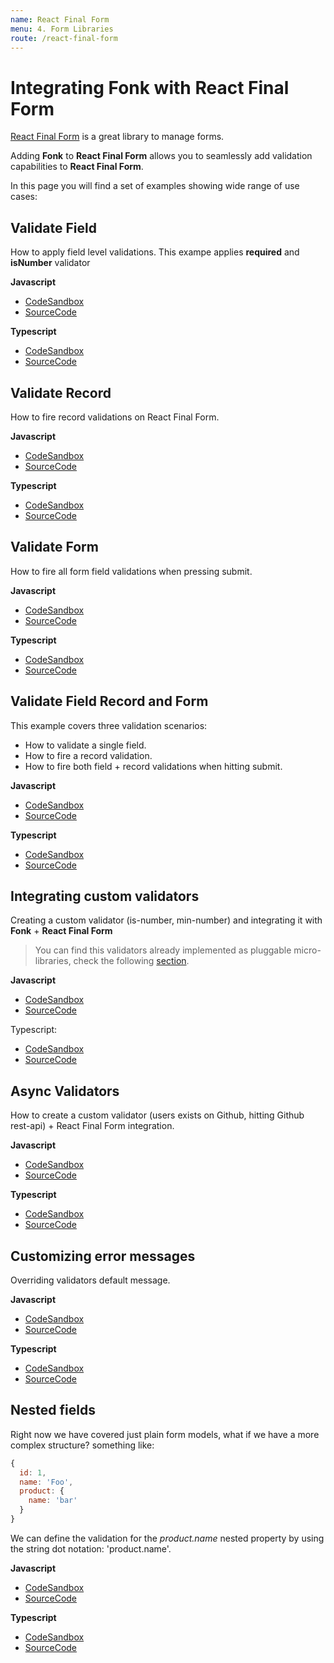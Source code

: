 ```yaml
---
name: React Final Form
menu: 4. Form Libraries
route: /react-final-form
---
```


# Integrating Fonk with React Final Form

[React Final Form](https://github.com/final-form/react-final-form) is a great library to manage forms.

Adding **Fonk** to **React Final Form** allows you to seamlessly add validation capabilities to **React Final Form**.

In this page you will find a set of examples showing wide range of use cases:

## Validate Field

How to apply field level validations. This exampe applies **required** and **isNumber** validator

**Javascript**

- [CodeSandbox](https://codesandbox.io/s/github/lemoncode/fonk/tree/master/examples/react-final-form/js/validate-field)
- [SourceCode](https://github.com/Lemoncode/fonk/tree/master/examples/react-final-form/js/validate-field)

**Typescript**

- [CodeSandbox](https://codesandbox.io/s/github/lemoncode/fonk/tree/master/examples/react-final-form/ts/validate-field)
- [SourceCode](https://github.com/Lemoncode/fonk/tree/master/examples/react-final-form/ts/validate-field)

## Validate Record

How to fire record validations on React Final Form.

**Javascript**

- [CodeSandbox](https://codesandbox.io/s/github/lemoncode/fonk/tree/master/examples/react-final-form/js/validate-record)
- [SourceCode](https://github.com/Lemoncode/fonk/tree/master/examples/react-final-form/js/validate-record)

**Typescript**

- [CodeSandbox](https://codesandbox.io/s/github/lemoncode/fonk/tree/master/examples/react-final-form/ts/validate-record)
- [SourceCode](https://github.com/Lemoncode/fonk/tree/master/examples/react-final-form/ts/validate-record)

## Validate Form

How to fire all form field validations when pressing submit.

**Javascript**

- [CodeSandbox](https://codesandbox.io/s/github/lemoncode/fonk/tree/master/examples/react-final-form/js/validate-form)
- [SourceCode](https://github.com/Lemoncode/fonk/tree/master/examples/react-final-form/js/validate-form)

**Typescript**

- [CodeSandbox](https://codesandbox.io/s/github/lemoncode/fonk/tree/master/examples/react-final-form/ts/validate-form)
- [SourceCode](https://github.com/Lemoncode/fonk/tree/master/examples/react-final-form/ts/validate-form)

## Validate Field Record and Form

This example covers three validation scenarios:

- How to validate a single field.
- How to fire a record validation.
- How to fire both field + record validations when hitting submit.

**Javascript**

- [CodeSandbox](https://codesandbox.io/s/github/lemoncode/fonk/tree/master/examples/react-final-form/js/validate-field-record-and-form)
- [SourceCode](https://github.com/Lemoncode/fonk/tree/master/examples/react-final-form/js/validate-field-record-and-form)

**Typescript**

- [CodeSandbox](https://codesandbox.io/s/github/lemoncode/fonk/tree/master/examples/react-final-form/ts/validate-field-record-and-form)
- [SourceCode](https://github.com/Lemoncode/fonk/tree/master/examples/react-final-form/ts/validate-field-record-and-form)

## Integrating custom validators

Creating a custom validator (is-number, min-number) and integrating it with **Fonk** + **React Final Form**

> You can find this validators already implemented as pluggable micro-libraries, check the following [section](/validators/third-party-validators).

**Javascript**

- [CodeSandbox](https://codesandbox.io/s/github/lemoncode/fonk/tree/master/examples/react-final-form/js/custom-validators)
- [SourceCode](https://github.com/Lemoncode/fonk/tree/master/examples/react-final-form/js/custom-validators)

Typescript:

- [CodeSandbox](https://codesandbox.io/s/github/lemoncode/fonk/tree/master/examples/react-final-form/ts/custom-validators)
- [SourceCode](https://github.com/Lemoncode/fonk/tree/master/examples/react-final-form/ts/custom-validators)

## Async Validators

How to create a custom validator (users exists on Github, hitting Github rest-api) + React Final Form integration.

**Javascript**

- [CodeSandbox](https://codesandbox.io/s/github/lemoncode/fonk/tree/master/examples/react-final-form/js/async-validator)
- [SourceCode](https://github.com/Lemoncode/fonk/tree/master/examples/react-final-form/js/async-validator)

**Typescript**

- [CodeSandbox](https://codesandbox.io/s/github/lemoncode/fonk/tree/master/examples/react-final-form/ts/async-validator)
- [SourceCode](https://github.com/Lemoncode/fonk/tree/master/examples/react-final-form/ts/async-validator)

## Customizing error messages

Overriding validators default message.

**Javascript**

- [CodeSandbox](https://codesandbox.io/s/github/lemoncode/fonk/tree/master/examples/react-final-form/js/custom-error-message)
- [SourceCode](https://github.com/Lemoncode/fonk/tree/master/examples/react-final-form/js/custom-error-message)

**Typescript**

- [CodeSandbox](https://codesandbox.io/s/github/lemoncode/fonk/tree/master/examples/react-final-form/ts/custom-error-message)
- [SourceCode](https://github.com/Lemoncode/fonk/tree/master/examples/react-final-form/js/custom-error-message)

## Nested fields

Right now we have covered just plain form models, what if we have a more complex structure? something like:

```javascript
{
  id: 1,
  name: 'Foo',
  product: {
    name: 'bar'
  }
}
```

We can define the validation for the _product.name_ nested property by using the string dot notation: 'product.name'.

**Javascript**

- [CodeSandbox](https://codesandbox.io/s/github/lemoncode/fonk/tree/master/examples/react-final-form/js/nested-field)
- [SourceCode](https://github.com/Lemoncode/fonk/tree/master/examples/react-final-form/js/nested-field)

**Typescript**

- [CodeSandbox](https://codesandbox.io/s/github/lemoncode/fonk/tree/master/examples/react-final-form/ts/nested-field)
- [SourceCode](https://github.com/Lemoncode/fonk/tree/master/examples/react-final-form/ts/nested-field)
